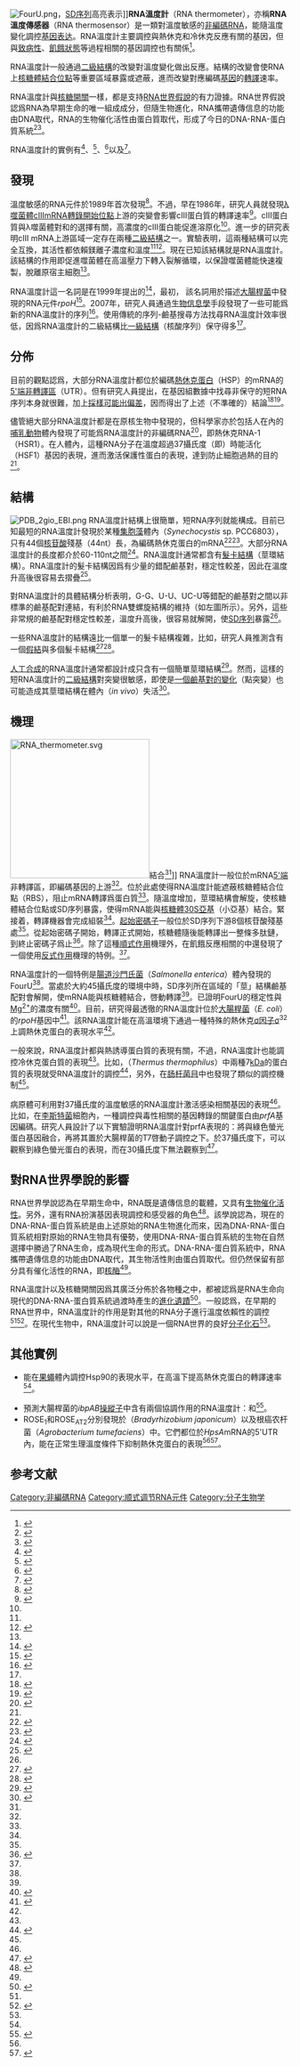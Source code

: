 {{noteTA
|1=zh-cn:表达; zh-tw:表現; zh-hk:表現;
|2=zh-cn:翻译; zh-tw:轉譯; zh-hk:轉譯;
|3=zh-hans:信息; zh-hant:資訊;
}}
[[File:FourU.png|thumb]]，[[夏因-達爾加諾序列|SD序列]]高亮表示]]'''RNA溫度計'''（RNA thermometer），亦稱'''RNA溫度傳感器'''（RNA thermosensor）是一類對溫度敏感的[[非編碼RNA|非編碼RNA]]，能隨溫度變化調控[[基因表达|基因表达]]。RNA溫度計主要調控與熱休克和冷休克反應有關的基因，但與[[病原體|致病性]]、[[飢餓|飢餓狀態]]等過程相關的基因調控也有關係<ref name="Nar06">{{cite journal |vauthors=Narberhaus F, Waldminghaus T, Chowdhury S |title=RNA thermometers |journal=FEMS Microbiol. Rev. |volume=30 |issue=1 |pages=3–16 |date=January 2006 |pmid=16438677 |doi=10.1111/j.1574-6976.2005.004.x |url=http://onlinelibrary.wiley.com/resolve/openurl?genre=article&sid=nlm:pubmed&issn=0168-6445&date=2006&volume=30&issue=1&spage=3 |accessdate=2011-04-23}}</ref>。

RNA溫度計一般通過[[二級結構|二級結構]]的改變對溫度變化做出反應。結構的改變會使RNA上[[核糖體結合位點|核糖體結合位點]]等重要區域暴露或遮蔽，進而改變對應編碼[[基因|基因]]的[[轉譯|轉譯]]速率。

RNA溫度計與[[核糖開關|核糖開關]]一樣，都是支持[[RNA世界|RNA世界假說]]的有力證據。RNA世界假說認爲RNA為早期生命的唯一組成成分，但隨生物進化，RNA攜帶遺傳信息的功能由DNA取代，RNA的生物催化活性由蛋白質取代，形成了今日的DNA-RNA-蛋白質系統<ref name="Atk06">{{cite book |author1=Atkins, John F. |author2=Gesteland, Raymond F. |author3=Cech, Thomas |title=The RNA world: the nature of modern RNA suggests a prebiotic RNA world |publisher=Cold Spring Harbor Laboratory Press |location=Plainview, N.Y |year=2006 |pages= |isbn=0-87969-739-3 |oclc= |doi= }}</ref><ref name=Huetal2015>{{cite book|title=醫學細胞生物學（第7版）|author=胡火珍、稅青林等|location=北京|publisher=科學出版社|year=2015|pages=8-9|ISBN=978-7-03-042238-5}}</ref>。

RNA溫度計的實例有{{link-en|FourU溫度計|FourU}}<ref name="Wald07">{{cite journal |vauthors=Waldminghaus T, Heidrich N, Brantl S, Narberhaus F |title=FourU: a novel type of RNA thermometer in ''Salmonella'' |journal=Mol. Microbiol. |volume=65 |issue=2 |pages=413–24 |date=July 2007 |pmid=17630972 |doi=10.1111/j.1365-2958.2007.05794.x |url=http://www3.interscience.wiley.com/resolve/openurl?genre=article&sid=nlm:pubmed&issn=0950-382X&date=2007&volume=65&issue=2&spage=413 |accessdate=2010-07-16 }}{{Dead link|date=2019年4月 |bot=InternetArchiveBot |fix-attempted=yes }}</ref>、{{link-en|Hsp90順式作用元件|Hsp90 cis-regulatory element}}<ref name="Ahm04">{{cite journal | last = Ahmed | first = R |author2=Duncan RF  | year = 2004 | title = Translational regulation of Hsp90 mRNA. AUG-proximal 5'-untranslated region elements essential for preferential heat shock translation | journal = J Biol Chem | volume = 279 | pages = 49919–49930 | pmid = 15347681 | doi = 10.1074/jbc.M404681200 | issue = 48}}</ref>、{{link-en|熱休克基因表現抑制元件|Repression of heat shock gene expression (ROSE) element|ROSE元件}}<ref name="Noc01">{{cite journal | last = Nocker | first = A |author2=Hausherr T |author3=Balsiger S |author4=Krstulovic NP |author5=Hennecke H |author6=Narberhaus F  | year = 2001 | title = A mRNA-based thermosensor controls expression of rhizobial heat shock genes | journal = Nucleic Acids Res | volume = 29 | pages = 4800–4807 | pmid = 11726689 | doi = 10.1093/nar/29.23.4800 | issue = 23 | pmc = 96696}}</ref>以及{{link-en|Hsp17溫度計|Hsp17 thermometer}}<ref name="pmid21131278">{{cite journal|vauthors=Kortmann J, Sczodrok S, Rinnenthal J, Schwalbe H, Narberhaus F | title=Translation on demand by a simple RNA-based thermosensor. | journal=Nucleic Acids Res | year= 2011 | volume= 39 | issue= 7 | pages= 2855–68 | pmid=21131278 | doi=10.1093/nar/gkq1252 | pmc=3074152 }}</ref>。

==發現==
溫度敏感的RNA元件於1989年首次發現<ref name="Alt89">{{cite journal|last=Altuvia|first=S|author2=Kornitzer, D |author3=Teff, D |author4=Oppenheim, AB |title=Alternative mRNA structures of the cIII gene of bacteriophage lambda determine the rate of its translation initiation|journal=Journal of Molecular Biology|date=1989-11-20|volume=210|issue=2|pages=265–80|pmid=2532257|doi=10.1016/0022-2836(89)90329-X}}</ref>。不過，早在1986年，研究人員就發現[[λ噬菌體|λ噬菌體]]cIIImRNA[[轉錄|轉錄開始位點]]上游的突變會影響cIII蛋白質的轉譯速率<ref name="Opp86">{{cite journal|last=Altuvia|first=S|author2=Oppenheim, AB |title=Translational regulatory signals within the coding region of the bacteriophage lambda cIII gene|url=https://archive.org/details/sim_journal-of-bacteriology_1986-07_167_1/page/415|journal=Journal of Bacteriology|date=Jul 1986|volume=167|issue=1|pages=415–9|pmid=2941413|pmc=212897}}</ref>。cIII蛋白質與λ噬菌體對{{Link-en|溶原性循環|lysogenic cycle}}和{{Link-en|裂解循環|Lytic cycle}}的選擇有關，高濃度的cIII蛋白能促進溶原化<ref name="Opp86" />。進一步的研究表明cIII mRNA上游區域一定存在兩種[[核酸二級結構|二級結構]]之一。實驗表明，這兩種結構可以完全互換，其活性都依賴鎂離子濃度和溫度<ref name="Alt89" /><ref>{{cite journal|last=Altuvia|first=S|author2=Kornitzer, D |author3=Kobi, S |author4=Oppenheim, AB |title=Functional and structural elements of the mRNA of the cIII gene of bacteriophage lambda|journal=Journal of Molecular Biology|date=1991-04-20|volume=218|issue=4|pages=723–33|pmid=1827163|doi=10.1016/0022-2836(91)90261-4}}</ref>。現在已知該結構就是RNA溫度計。該結構的作用即促進噬菌體在高溫壓力下轉入裂解循環，以保證噬菌體能快速複製，脫離原宿主細胞<ref name="Nar06" />。

RNA溫度計這一名詞是在1999年提出的<ref name=Storz99>{{cite journal|last=Storz|first=G|title=An RNA thermometer|journal=Genes & Development|date=1999-03-15|volume=13|issue=6|pages=633–6|pmid=10090718|doi=10.1101/gad.13.6.633}}</ref>，最初， 該名詞用於描述[[大腸桿菌|大腸桿菌]]中發現的RNA元件''rpoH''<ref>{{cite journal|last=Morita|first=MT|author2=Tanaka, Y |author3=Kodama, TS |author4=Kyogoku, Y |author5=Yanagi, H |author6=Yura, T |title=Translational induction of heat shock transcription factor sigma32: evidence for a built-in RNA thermosensor|journal=Genes & Development|date=1999-03-15|volume=13|issue=6|pages=655–65|pmid=10090722|doi=10.1101/gad.13.6.655|pmc=316556}}</ref>。2007年，研究人員通過[[生物信息學|生物信息學]]手段發現了一些可能爲新的RNA溫度計的序列<ref name="Wal07">{{cite journal|last=Waldminghaus|first=T |author2=Gaubig, LC |author3=Narberhaus, F|title=Genome-wide bioinformatic prediction and experimental evaluation of potential RNA thermometers|journal=Molecular genetics and genomics : MGG|date=Nov 2007|volume=278|issue=5|pages=555–64|pmid=17647020|doi=10.1007/s00438-007-0272-7}}</ref>。使用傳統的序列-鹼基搜尋方法找尋RNA溫度計效率很低，因爲RNA溫度計的二級結構比[[核酸序列|一級結構]]（核酸序列）保守得多<ref name="Wal07" />。

==分佈==
目前的觀點認爲，大部分RNA溫度計都位於編碼[[熱休克蛋白|熱休克蛋白]]（HSP）的mRNA的[[5′非轉譯區|5'端非轉譯區]]（UTR）。但有研究人員提出，在基因組數據中找尋非保守的短RNA序列本身就很難，加上[[以偏概全|採樣可能出偏差]]，因而得出了上述（不準確的）結論<ref name="Nar10">{{cite journal |author=Narberhaus F |title=Translational control of bacterial heat shock and virulence genes by temperature-sensing mRNAs |journal=RNA Biol |volume=7 |issue=1 |pages=84–9 |year=2010 |pmid=20009504 |doi= 10.4161/rna.7.1.10501|url=http://www.landesbioscience.com/journals/rna/abstract.php?id=10501 |accessdate=2011-04-23}}</ref><ref>{{cite journal |author=Johansson J |title=RNA thermosensors in bacterial pathogens |journal=Contrib Microbiol |volume=16 |issue= |pages=150–60 |year=2009 |pmid=19494584 |doi=10.1159/000219378 |url=  |series=Contributions to Microbiology |isbn=978-3-8055-9132-4}}</ref>。

儘管絕大部分RNA溫度計都是在原核生物中發現的，但科學家亦於包括人在內的[[哺乳動物|哺乳動物]]體內發現了可能爲RNA溫度計的非編碼RNA<ref name="Sha06">{{cite journal |vauthors=Shamovsky I, Ivannikov M, Kandel ES, Gershon D, Nudler E |title=RNA-mediated response to heat shock in mammalian cells |journal=Nature |volume=440 |issue=7083 |pages=556–60 |date=March 2006 |pmid=16554823 |doi=10.1038/nature04518 |bibcode = 2006Natur.440..556S }}</ref>，即熱休克RNA-1（HSR1）。在人體內，這種RNA分子在溫度超過37攝氏度（即{{link-en|人正常體溫|ormal human body temperature|人的正常體溫}}）時能活化{{link-en|熱休克轉錄因子-1|HSF1}}（HSF1）基因的表現，進而激活保護性蛋白的表現，達到防止細胞過熱的目的<ref name="Sha06" />。

==結構==
[[File:PDB_2gio_EBI.png|thumb]]
RNA溫度計結構上很簡單，短RNA序列就能構成。目前已知最短的RNA溫度計發現於某種[[集胞藻属|集胞藻]]體內（''Synechocystis'' sp. PCC6803），只有44個[[核苷酸|核苷酸]]殘基（44nt）長，為編碼熱休克蛋白{{link-en|hsp17|HSP17}}的mRNA<ref>{{cite journal|last=Kortmann|first=J|author2=Sczodrok, S |author3=Rinnenthal, J |author4=Schwalbe, H |author5=Narberhaus, F |title=Translation on demand by a simple RNA-based thermosensor.|journal=Nucleic Acids Research|date=Apr 2011|volume=39|issue=7|pages=2855–68|pmid=21131278|doi=10.1093/nar/gkq1252|pmc=3074152}}</ref><ref name="Kor11">{{cite journal |vauthors=Kortmann J, Sczodrok S, Rinnenthal J, Schwalbe H, Narberhaus F |title=Translation on demand by a simple RNA-based thermosensor |journal=Nucleic Acids Res. |volume=39 |issue=7 |pages=2855–68 |date=April 2011 |pmid=21131278 |pmc=3074152 |doi=10.1093/nar/gkq1252 |url=http://nar.oxfordjournals.org/cgi/pmidlookup?view=long&pmid=21131278 |accessdate=2011-04-23}}</ref>。大部分RNA溫度計的長度都介於60-110nt之間<ref>{{cite journal |vauthors=Waldminghaus T, Fippinger A, Alfsmann J, Narberhaus F |title=RNA thermometers are common in alpha- and gamma-proteobacteria |journal=Biol. Chem. |volume=386 |issue=12 |pages=1279–86 |date=December 2005 |pmid=16336122 |doi=10.1515/BC.2005.145 |url=https://archive.org/details/sim_biological-chemistry_2005-12_386_12/page/1279}}</ref>。RNA溫度計通常都含有[[莖環結構|髮卡結構]]（莖環結構）。RNA溫度計的髮卡結構因爲有少量的錯配鹼基對，穩定性較差，因此在溫度升高後很容易去摺疊<ref>{{cite journal|last=Narberhaus|first=F|title=Translational control of bacterial heat shock and virulence genes by temperature-sensing mRNAs.|journal=RNA biology|date=Jan–Feb 2010|volume=7|issue=1|pages=84–9|pmid=20009504|doi=10.4161/rna.7.1.10501}}</ref>。

對RNA溫度計{{link-en|熱休克基因表現抑制元件|Repression of heat shock gene expression (ROSE) element|ROSE元件}}的具體結構分析表明，G-G、U-U、UC-U等錯配的鹼基對之間以非標準的鹼基配對連結，有利於RNA雙螺旋結構的維持（如左圖所示）。另外，這些非常規的鹼基配對穩定性較差，溫度升高後，很容易就解開，使[[夏因-達爾加諾序列|SD序列]]暴露<ref name="Chowdhury2006"/>。

一些RNA溫度計的結構遠比一個單一的髮卡結構複雜，比如，研究人員推測{{link-en|CspA mRNA5'端非轉譯區|CspA mRNA 5' UTR}}含有一個[[假結結構|假結]]與多個髮卡結構<ref name="Bre10">{{cite journal |author=Breaker RR |title=RNA switches out in the cold |journal=Mol. Cell |volume=37 |issue=1 |pages=1–2 |date=January 2010 |pmid=20129048 |doi=10.1016/j.molcel.2009.12.032 |url=http://linkinghub.elsevier.com/retrieve/pii/S1097-2765(09)00967-8 |accessdate=2010-07-23 |archive-date=2017-11-02 |archive-url=https://web.archive.org/web/20171102183316/http://linkinghub.elsevier.com/retrieve/pii/S1097-2765(09)00967-8 |dead-url=no }}</ref><ref name="Giu10">{{cite journal |author=Giuliodori AM |title=The cspA mRNA is a thermosensor that modulates translation of the cold-shock protein CspA |journal=Mol. Cell |volume=37 |issue=1 |pages=21–33 |date=January 2010 |pmid=20129052 |doi=10.1016/j.molcel.2009.11.033 |url=  |name-list-format=vanc|author2=Di Pietro F |author3=Marzi S |display-authors=3 |last4=Masquida |first4=Benoit |last5=Wagner |first5=Rolf |last6=Romby |first6=Pascale |last7=Gualerzi |first7=Claudio O. |last8=Pon |first8=Cynthia L.}}</ref>。

[[合成生物學|人工合成]]的RNA溫度計通常都設計成只含有一個簡單莖環結構<ref>{{cite journal|last=Neupert|first=J|author2=Karcher, D |author3=Bock, R |title=Design of simple synthetic RNA thermometers for temperature-controlled gene expression in Escherichia coli|journal=Nucleic Acids Research|date=Nov 2008|volume=36|issue=19|pages=e124|pmid=18753148|doi=10.1093/nar/gkn545|pmc=2577334}}</ref>。然而，這樣的短RNA溫度計的[[核酸二級結構|二級結構]]對突變很敏感，即使是[[點突變|一個鹼基對的變化]]（點突變）也可能造成其莖環結構在體內（''in vivo''）失活<ref name="Nik10">{{cite journal |vauthors=Nikolova EN, Al-Hashimi HM |title=Thermodynamics of RNA melting, one base pair at a time |journal=RNA |volume=16 |issue=9 |pages=1687–91 |date=September 2010 |pmid=20660079 |pmc=2924531 |doi=10.1261/rna.2235010 |url= }}</ref>。

==機理==
[[File:RNA_thermometer.svg|250px]]結合<ref name="Nar06" />]]
RNA溫度計一般位於mRNA[[方向性_(分子生物學)|5'端]]非轉譯區，即編碼基因的上游<ref name="Nar06" />。位於此處使得RNA溫度計能遮蔽核糖體結合位點（RBS），阻止mRNA轉譯爲蛋白質<ref name="Nar10" />。隨溫度增加，莖環結構會解旋，使核糖體結合位點或SD序列暴露，使得mRNA能與[[30S核糖體亞基|核糖體30S亞基]]（小亞基）結合。緊接着，轉譯機器會完成組裝<ref name="Nar06" />。[[起始密碼子|起始密碼子]]一般位於SD序列下游8個核苷酸殘基處<ref name="Nar10" />。從起始密碼子開始，轉譯正式開始，核糖體隨後能轉譯出一整條多肽鏈，到終止密碼子爲止<ref name=genes>{{cite book|title=''Genes XI''|author=Jocelyn E. Krebs Et al.|year=2014|publisher=JONES&BARTLETT LEARNING（高等教育出版社版）|ISBN=978-7-04-039649-2|pages=37}}</ref>。除了這種[[顺式作用元件|順式作用]]機理外，在飢餓反應相關的{{link-en|RposS mRNA 5'非轉譯區|RpoS mRNA 5'UTR}}中還發現了一個使用[[反式作用因子|反式作用]]機理的特例。<ref name="Nar06" />。

RNA溫度計的一個特例是[[腸道沙門氏菌|腸道沙門氏菌]]（''Salmonella enterica''）體內發現的FourU<ref name="Wald07" />。當處於大約45攝氏度的環境中時，SD序列所在區域的「莖」結構鹼基配對會解開，使mRNA能與核糖體結合，啓動轉譯<ref name="Nik10" />。已證明FourU的穩定性與[[鎂|Mg<sup>2+</sup>]]的濃度有關<ref name="Rin11">{{cite journal|last=Rinnenthal|first=J|author2=Klinkert, B |author3=Narberhaus, F |author4=Schwalbe, H |title=Modulation of the stability of the ''Salmonella'' fourU-type RNA thermometer|journal=Nucleic Acids Research|date=2011-07-04|pmid=21727085|doi=10.1093/nar/gkr314|volume=39|issue=18|pmc=3185406|pages=8258–70}}</ref>。目前，研究得最透徹的RNA溫度計位於[[大腸桿菌|大腸桿菌]]（''E. coli''）的''rpoH''基因中<ref name="Sha10">{{cite journal |author=Shah P, Gilchrist MA |title=Is thermosensing property of RNA thermometers unique? |journal=PLoS ONE |volume=5 |issue=7 |pages=e11308 |year=2010 |pmid=20625392 |pmc=2896394 |doi=10.1371/journal.pone.0011308 |url= |editor1-last=Spirin |editor1-first=Alexander S.}}</ref>。該RNA溫度計能在高溫環境下通過一種特殊的熱休克[[σ因子|σ因子]]σ<sup>32</sup>上調熱休克蛋白的表現水平<ref name=Storz99/>。

一般來說，RNA溫度計都與熱誘導蛋白質的表現有關，不過，RNA溫度計也能調控冷休克蛋白質的表現<ref name="Bre10" />。比如，{{link-en|嗜热栖热菌|Thermus thermophilus}}（''Thermus thermophilus''）中兩種7[[相對分子質量|kDa]]的蛋白質的表現就受RNA溫度計的調控<ref>{{cite journal |vauthors=Mega R, Manzoku M, Shinkai A, Nakagawa N, Kuramitsu S, Masui R |title=Very rapid induction of a cold shock protein by temperature downshift in ''Thermus thermophilus'' |journal=Biochem. Biophys. Res. Commun. |volume=399 |issue=3 |pages=336–40 |date=August 2010 |pmid=20655297 |doi=10.1016/j.bbrc.2010.07.065 |url= }}</ref>，另外，在[[肠杆菌目|肠杆菌目]]中也發現了類似的調控機制<ref name="Giu10" />。

病原體可利用對37攝氏度的溫度敏感的RNA溫度計激活感染相關基因的表現<ref name="Nar10" />。比如，在[[李斯特菌|李斯特菌]]細胞內，一種調控與毒性相關的基因轉錄的關鍵蛋白由''prfA''基因編碼。研究人員設計了以下實驗證明RNA溫度計對prfA表現的{{Link-en|基因表現的下調與上調|Downregulation and upregulation|上調}}：將{{link-en|PrfA溫度調控非轉譯區|PrfA thermoregulator UTR}}與綠色螢光蛋白基因融合，再將其置於大腸桿菌的T7啓動子調控之下。於37攝氏度下，可以觀察到綠色螢光蛋白的表現，而在30攝氏度下無法觀察到<ref name="Joh02">{{cite journal |vauthors=Johansson J, Mandin P, Renzoni A, Chiaruttini C, Springer M, Cossart P |title=An RNA thermosensor controls expression of virulence genes in ''Listeria monocytogenes'' |journal=Cell |volume=110 |issue=5 |pages=551–61 |date=September 2002 |pmid=12230973 |doi=10.1016/S0092-8674(02)00905-4 |url=http://linkinghub.elsevier.com/retrieve/pii/S0092867402009054 |accessdate=2011-04-23 |archive-date=2017-11-02 |archive-url=https://web.archive.org/web/20171102160402/http://linkinghub.elsevier.com/retrieve/pii/S0092867402009054 |dead-url=no }}</ref>。

==對RNA世界學說的影響==
{{main|RNA世界}}
RNA世界學說認為在早期生命中，RNA既是遺傳信息的載體，又具有[[酶|生物催化活性]]。另外，還有RNA扮演基因表現調控和感受器的角色<ref name="Gil86">{{cite journal|title=The RNA World|journal=[[Nature_(journal)|Nature]]|first=Walter|last=Gilbert|date=February 1986|pages=618–618|volume=319|doi=10.1038/319618a0|issue=6055|bibcode=1986Natur.319..618G}}</ref>。該學說認為，現在的DNA-RNA-蛋白質系統是由上述原始的RNA生物進化而來，因為DNA-RNA-蛋白質系統相對原始的RNA生物具有優勢，使用DNA-RNA-蛋白質系統的生物在自然選擇中勝過了RNA生命，成為現代生命的形式。DNA-RNA-蛋白質系統中，RNA攜帶遺傳信息的功能由DNA取代，其生物活性則由蛋白質取代。但仍然保留有部分具有催化活性的RNA，即[[核酶|核酶]]<ref name="Atk06" />。

RNA溫度計以及核糖開關因爲其廣泛分佈於各物種之中，都被認爲是RNA生命向現代的DNA-RNA-蛋白質系統過渡時產生的[[生命演化历程|進化遺蹟]]<ref>{{cite journal|last=Serganov|first=A|author2=Patel, DJ |title=Ribozymes, riboswitches and beyond: regulation of gene expression without proteins|journal=Nature Reviews Genetics|date=Oct 2007|volume=8|issue=10|pages=776–90|pmid=17846637|doi=10.1038/nrg2172}}</ref>。一般認爲，在早期的RNA世界中，RNA溫度計的作用是對其他的RNA分子進行溫度依賴性的調控<ref name="Atk06" /><ref>{{cite journal|last=Bocobza|first=SE|author2=Aharoni, A |title=Switching the light on plant riboswitches|journal=Trends in Plant Science|date=Oct 2008|volume=13|issue=10|pages=526–33|pmid=18778966|doi=10.1016/j.tplants.2008.07.004}}</ref>。在現代生物中，RNA溫度計可以說是一個RNA世界的良好[[活化石|分子化石]]<ref name="Atk06" />。

==其他實例==
*{{link-en|Hsp90順式作用元件|Hsp90 cis-regulatory element}}能在[[果蠅|果蠅]]體內調控Hsp90的表現水平，在高溫下提高熱休克蛋白的轉譯速率<ref name="Ahm04" />。
*預測大腸桿菌的''ibpAB''[[操縱子|操縱子]]中含有兩個協調作用的RNA溫度計：{{link-en|熱休克基因表現抑制元件|Repression of heat shock gene expression (ROSE) element|ROSE元件}}和{{link-en|IbpB溫度計|IbpB thermometer}}<ref>{{cite journal|last=Gaubig|first=LC|author2=Waldminghaus, T |author3=Narberhaus, F |title=Multiple layers of control govern expression of the Escherichia coli ibpAB heat-shock operon|journal=Microbiology (Reading, England)|date=Jan 2011|volume=157|issue=Pt 1|pages=66–76|pmid=20864473|doi=10.1099/mic.0.043802-0}}</ref>。
*ROSE<sub>1</sub>和ROSE<sub>AT2</sub>分別發現於{{link-en|大豆慢生根瘤菌|Bradyrhizobium japonicum}}（''Bradyrhizobium japonicum''）以及根癌农杆菌（''Agrobacterium tumefaciens''）中。它們都位於''HpsA''mRNA的5'UTR內，能在正常生理溫度條件下抑制熱休克蛋白的表現<ref name="Noc01" /><ref>{{cite journal | last = Balsiger | first = S |author2=Ragaz C |author3=Baron C |author4=Narberhaus F  | year = 2004 | title = Replicon-specific regulation of small heat shock genes in Agrobacterium tumefaciens | journal = J Bacteriol | volume = 186 | pages = 6824–6829 | pmid = 15466035 | doi = 10.1128/JB.186.20.6824-6829.2004 | issue = 20 | pmc = 522190}}</ref>。

== 参考文献 ==
{{Reflist|30em}}

[[Category:非編碼RNA|Category:非編碼RNA]]
[[Category:顺式调节RNA元件|Category:顺式调节RNA元件]]
[[Category:分子生物学|Category:分子生物学]]

{{Good article}}